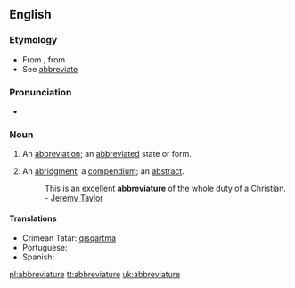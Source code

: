 ==English==

===Etymology===
* From {{etyl|ML.}} {{term|abbreviatura|lang=la}}, from {{etyl|LL.}} {{term|abbrevio||to shorten|lang=la}}
* See [[abbreviate]]

===Pronunciation===
* {{a|US}} {{IPA|/əˈbɹi.vi.əˌt͡ʃʊɹ/}}

===Noun===
{{en-noun}}

# {{obsolete}} An [[abbreviation]]; an [[abbreviated]] state or form.
# An [[abridgment]]; a [[compendium]]; an [[abstract]].
#: This is an excellent '''abbreviature''' of the whole duty of a Christian. - [[w:Jeremy Taylor|Jeremy Taylor]]

====Translations====
* Crimean Tatar: [[qısqartma]]
* Portuguese: {{t+|pt|abreviatura}}
* Spanish: {{t+|es|abreviatura}}

[[pl:abbreviature]]
[[tt:abbreviature]]
[[uk:abbreviature]]